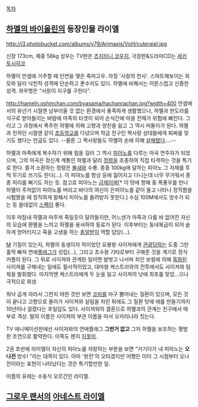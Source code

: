 [[목차]]

== [[하멜의 바이올린]]의 등장인물 라이엘 ==
http://i3.photobucket.com/albums/y79/Arimaxis/VoH/cuteraiel.jpg

신장 173cm, 체중 58kg
성우는 TV판은 [[츠지타니 코우지]], 극장판&드라마CD는 [[세키 토시히코]]

하멜이 안셈에 거주할 때 인연을 맺은 죽마고우. 자칭 '사랑의 천사'. 스마트해보이는 외모와 달리 낙천적 성격에 단순하고 푼수끼도 있다. 하멜에 비해서는 어른스럽고 신중한 성격. 좌우명은 "사랑이 지구를 구한다".

http://hameln.oshinchan.com/byasama/hachanrachan.jpg?width=400
안셈에서의 유년기 시절엔 남부러울 것 없는 환경에서 풍족하게 생활했으나, 하멜과 판도라를 식구로 받아들이는 바람에 마족의 타겟이 되어 순식간에 마을 전체가 위험에 빠진다. 그리고 그 과정에서 폭주한 하멜에 의해 고향과 양친을 잃고 그 역시 떠돌이가 된다. 하멜과 친하던 시절엔 같이 [[초등학교]]를 다녔으며 학급 친구인 짝사랑 상대들에게 퇴짜를 맞기도 했다는 언급도 있다. --물론 그 짝사랑들도 하멜의 손에 의해 [[살해]]됐다….--

하멜과 마족에게 복수하기 위해 힘을 길러 그 역시 [[피아노]]를 다루는 마곡 연주자가 되었으며, 그의 마곡은 정신계 계통인 하멜과 달리 [[정령]]을 조종하여 직접 타격하는 것을 특기로 한다. 즐겨 소환하는 정령은 [[불새]]와 수룡. 종종 100kg에 달하는 피아노 그 자체를 투척 무기로 쓰기도 한다(…). 이 피아노를 항상 등에 짊어지고 다니는데 너무 무거워서 종종 허리를 삐기도 하는 듯. 참고로 피아노는 [[금]]제이며[* 이 탓에 항해 중 폭풍우를 만나 하멜이 주저없이 피아노를 버리고 바다의 여신이 은피아노를 같이 들고 나타나 정직함을 시험했을 때 정직하게 말해서 피아노를 돌려받지 못한다.] 수심 100M에서도 방수가 되는 등 쓸데없이 [[스펙]]이 좋다.

이후 마침내 하멜과 마주쳐 죽일듯이 달려들지만, 어느샌가 마족과 다를 바 없어진 자신의 모습에 환멸을 느끼고 하멜을 용서하여 동료가 된다. 이후부터는 동네북급이 되어 숱하게 얻어터지고 죽을 고생을 하는 [[총알받이]] 역할 담당(…).

[[M]] 기질이 있는지, 하멜의 동생이자 적이었던 요봉왕 사이져에게 [[관광]]당하는 도중 그만 홀딱 빠져 연애[[플래그]]가 성립(…), 그리고 초수왕 기타로부터 구해준 것을 계기로 정식 커플이 된다. 
그 뒤로 사이져와 관계된 일이면 발벗고 나서며 죄인 보컬에 의해 [[흑화]]된 사이져를 구해내는 일에도 필사적이었고, 대마왕 케스트라와의 전투에서도 사이져와 팀웍을 발휘했다. 마지막엔 케스트라에게 두 눈을 잃고 사이져의 낫에 최후를 맞았…으나 극적으로 회생.

워낙 곱게 자라서 그런지 야한 것만 보면 [[코피]]를 마구 뿜어내는 질환이 있으며, 모든 것이 끝나고 고향으로 돌아가 사이져와 살림을 차린 뒤에도 그 질환 탓에 애를 만들기까지 10년이나 걸렸다는 후일담도 있다. 사이져와의 결혼으로 하멜과의 관계는 친구에서 매부로 격상. 딸의 이름은 사이져의 부관 이름을 따서 오카리나라 짓는다.

TV 애니메이션판에선 사이져와의 연애플래그 '''그딴거 없고''' 그저 하멜을 보조하는 평범한 조연으로 활약한다. 이쪽도 왠지 [[지못미]].

2권 초반에 라이엘이 자신의 피아노를 자랑하는 부분을 보면 "거기다가 내 피아노는 '''오나전''' 방수! "라는 대목이 있다. 아마 '완전'의 오타겠지만 어쨌든 이미 그 시점부터 오나전이라는 표현이 나타났다는 것은 특기할만한 일.

이름의 유래는 수동식 오르간인 라이엘.
== [[그로우 랜서]]의 [[아네스트 라이엘]] ==
